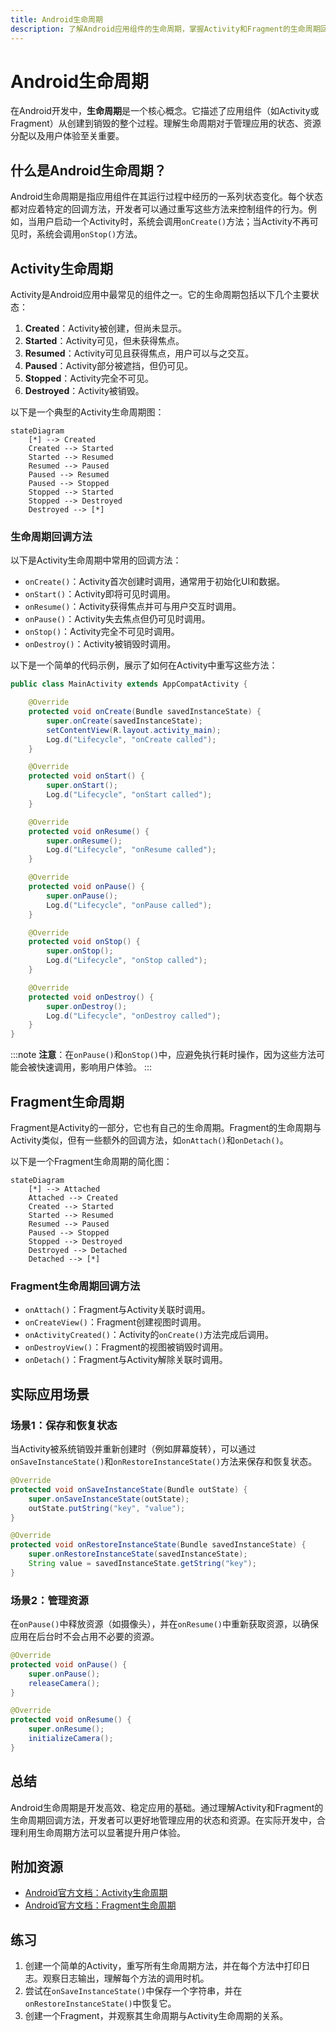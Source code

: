 ```yaml
---
title: Android生命周期
description: 了解Android应用组件的生命周期，掌握Activity和Fragment的生命周期回调方法，以及如何在实际开发中管理应用状态。
---
```


# Android生命周期

在Android开发中，**生命周期**是一个核心概念。它描述了应用组件（如Activity或Fragment）从创建到销毁的整个过程。理解生命周期对于管理应用的状态、资源分配以及用户体验至关重要。

## 什么是Android生命周期？

Android生命周期是指应用组件在其运行过程中经历的一系列状态变化。每个状态都对应着特定的回调方法，开发者可以通过重写这些方法来控制组件的行为。例如，当用户启动一个Activity时，系统会调用`onCreate()`方法；当Activity不再可见时，系统会调用`onStop()`方法。

## Activity生命周期

Activity是Android应用中最常见的组件之一。它的生命周期包括以下几个主要状态：

1. **Created**：Activity被创建，但尚未显示。
2. **Started**：Activity可见，但未获得焦点。
3. **Resumed**：Activity可见且获得焦点，用户可以与之交互。
4. **Paused**：Activity部分被遮挡，但仍可见。
5. **Stopped**：Activity完全不可见。
6. **Destroyed**：Activity被销毁。

以下是一个典型的Activity生命周期图：

```mermaid
stateDiagram
    [*] --> Created
    Created --> Started
    Started --> Resumed
    Resumed --> Paused
    Paused --> Resumed
    Paused --> Stopped
    Stopped --> Started
    Stopped --> Destroyed
    Destroyed --> [*]
```

### 生命周期回调方法

以下是Activity生命周期中常用的回调方法：

- `onCreate()`：Activity首次创建时调用，通常用于初始化UI和数据。
- `onStart()`：Activity即将可见时调用。
- `onResume()`：Activity获得焦点并可与用户交互时调用。
- `onPause()`：Activity失去焦点但仍可见时调用。
- `onStop()`：Activity完全不可见时调用。
- `onDestroy()`：Activity被销毁时调用。

以下是一个简单的代码示例，展示了如何在Activity中重写这些方法：

```java
public class MainActivity extends AppCompatActivity {

    @Override
    protected void onCreate(Bundle savedInstanceState) {
        super.onCreate(savedInstanceState);
        setContentView(R.layout.activity_main);
        Log.d("Lifecycle", "onCreate called");
    }

    @Override
    protected void onStart() {
        super.onStart();
        Log.d("Lifecycle", "onStart called");
    }

    @Override
    protected void onResume() {
        super.onResume();
        Log.d("Lifecycle", "onResume called");
    }

    @Override
    protected void onPause() {
        super.onPause();
        Log.d("Lifecycle", "onPause called");
    }

    @Override
    protected void onStop() {
        super.onStop();
        Log.d("Lifecycle", "onStop called");
    }

    @Override
    protected void onDestroy() {
        super.onDestroy();
        Log.d("Lifecycle", "onDestroy called");
    }
}
```

:::note
**注意**：在`onPause()`和`onStop()`中，应避免执行耗时操作，因为这些方法可能会被快速调用，影响用户体验。
:::

## Fragment生命周期

Fragment是Activity的一部分，它也有自己的生命周期。Fragment的生命周期与Activity类似，但有一些额外的回调方法，如`onAttach()`和`onDetach()`。

以下是一个Fragment生命周期的简化图：

```mermaid
stateDiagram
    [*] --> Attached
    Attached --> Created
    Created --> Started
    Started --> Resumed
    Resumed --> Paused
    Paused --> Stopped
    Stopped --> Destroyed
    Destroyed --> Detached
    Detached --> [*]
```

### Fragment生命周期回调方法

- `onAttach()`：Fragment与Activity关联时调用。
- `onCreateView()`：Fragment创建视图时调用。
- `onActivityCreated()`：Activity的`onCreate()`方法完成后调用。
- `onDestroyView()`：Fragment的视图被销毁时调用。
- `onDetach()`：Fragment与Activity解除关联时调用。

## 实际应用场景

### 场景1：保存和恢复状态

当Activity被系统销毁并重新创建时（例如屏幕旋转），可以通过`onSaveInstanceState()`和`onRestoreInstanceState()`方法来保存和恢复状态。

```java
@Override
protected void onSaveInstanceState(Bundle outState) {
    super.onSaveInstanceState(outState);
    outState.putString("key", "value");
}

@Override
protected void onRestoreInstanceState(Bundle savedInstanceState) {
    super.onRestoreInstanceState(savedInstanceState);
    String value = savedInstanceState.getString("key");
}
```

### 场景2：管理资源

在`onPause()`中释放资源（如摄像头），并在`onResume()`中重新获取资源，以确保应用在后台时不会占用不必要的资源。

```java
@Override
protected void onPause() {
    super.onPause();
    releaseCamera();
}

@Override
protected void onResume() {
    super.onResume();
    initializeCamera();
}
```

## 总结

Android生命周期是开发高效、稳定应用的基础。通过理解Activity和Fragment的生命周期回调方法，开发者可以更好地管理应用的状态和资源。在实际开发中，合理利用生命周期方法可以显著提升用户体验。

## 附加资源

- [Android官方文档：Activity生命周期](https://developer.android.com/guide/components/activities/activity-lifecycle)
- [Android官方文档：Fragment生命周期](https://developer.android.com/guide/fragments/lifecycle)

## 练习

1. 创建一个简单的Activity，重写所有生命周期方法，并在每个方法中打印日志。观察日志输出，理解每个方法的调用时机。
2. 尝试在`onSaveInstanceState()`中保存一个字符串，并在`onRestoreInstanceState()`中恢复它。
3. 创建一个Fragment，并观察其生命周期与Activity生命周期的关系。